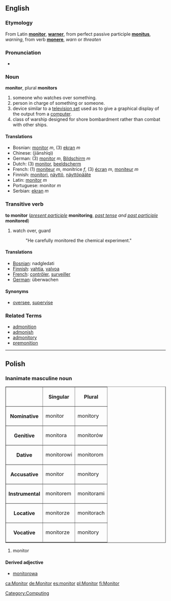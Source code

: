 ==English==

===Etymology===
From Latin '''[[monitor]]''', '''[[warner]]''', from perfect passive participle '''[[monitus]]''', ''warning'', from verb '''[[monere]]''', ''warn'' or ''threaten''

===Pronunciation===
*{{audio|en-us-monitor.ogg|Audio (US)}}

===Noun===
'''monitor''', plural '''monitors'''

# someone who watches over something.
# person in charge of something or someone.
# device similar to a [[television set]] used as to give a graphical display of the output from a [[computer]].
# class of warship designed for shore bombardment rather than combat with other ships.

====Translations====
*Bosnian: [[monitor]] ''m'', (3) [[ekran]] ''m''
*Chinese: (ji&#257;nshìqì)
*German: (3) [[monitor]] ''m'', [[Bildschirm]] ''m''
*Dutch: (3) [[monitor]], [[beeldscherm]]
*French: (1) [[moniteur]] ''m'', monitrice ''f'', (3) [[écran]] ''m'', [[moniteur]] ''m''
*Finnish: [[monitori]], [[näyttö]], [[näyttöpääte]]
*Latin: [[monitor]] ''m''
*Portuguese: monitor ''m''
*Serbian: [[ekran]] ''m''

===Transitive verb===
'''to monitor''' (''[[present participle]]'' '''monitoring''', ''[[past tense]] and [[past participle]]'' '''monitored''')

# watch over, guard
#: "He carefully monitored the chemical experiment."

====Translations====
*[[Bosnian]]: nadgledati
*[[Finnish]]: [[vahtia]], [[valvoa]]
*[[French]]: [[contrôler]], [[surveiller]]
*[[German]]: &uuml;berwachen

====Synonyms====
*[[oversee]], [[supervise]]

===Related Terms===
*[[admonition]]
*[[admonish]]
*[[admonitory]]
*[[premonition]]


----

==Polish==
===Inanimate masculine noun===
<table border=1>
<tr><th><th>Singular<th>Plural</tr>
<tr><th>Nominative<td>monitor<td>monitory</tr>
<tr><th>Genitive<td>monitora<td>monitorów</tr>
<tr><th>Dative<td>monitorowi<td>monitorom</tr>
<tr><th>Accusative<td>monitor<td>monitory</tr>
<tr><th>Instrumental<td>monitorem<td>monitorami</tr>
<tr><th>Locative<td>monitorze<td>monitorach</tr>
<tr><th>Vocative<td>monitorze<td>monitory</tr>
</table>

#monitor

====Derived adjective====
*[[monitorowa]]

[[ca:Monitor]]
[[de:Monitor]]
[[es:monitor]]
[[pl:Monitor]]
[[fi:Monitor]]

[[Category:Computing]]